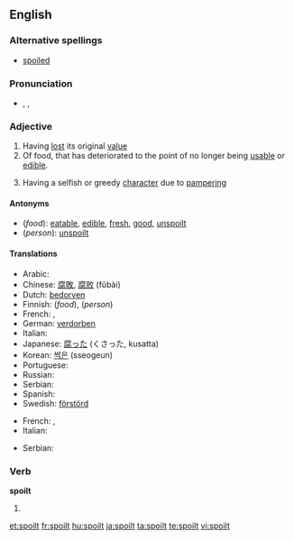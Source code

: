 ==English==

===Alternative spellings===
* [[spoiled]]

===Pronunciation===
* {{enPR|spoilt}}, {{IPA|/spɔɪlt/}}, {{SAMPA|/spOIlt/}}

===Adjective===
{{en-adj}}

# Having [[lost]] its original [[value]]
# Of food, that has deteriorated to the point of no longer being [[usable]] or [[edible]].
# {{context|of a person, usually a child}} Having a selfish or greedy [[character]] due to [[pamper]]ing

====Antonyms====
* (''food''): [[eatable]], [[edible]], [[fresh]], [[good]], [[unspoilt]]
* (''person''): [[unspoilt]]

====Translations====

{{trans-top|rendered useless or inedible}}
* Arabic: {{Arab|[[مدلل]]}} {{unicode|(mudállal)}}
* Chinese: [[腐敗]], [[腐败]] (fǔbài)
* Dutch: [[bedorven]]
* Finnish: {{t+|fi|pilaantunut}} (''food''), {{t|fi|pilattu}} (''person'')
* French: {{t+|fr|gâté}},  {{t|fr|pourri|m}}
* German: [[verdorben]]
* Italian: {{t-|it|guastato}}
* Japanese: [[腐った]] (くさった, kusatta)
* Korean: [[썩은]] (sseogeun)
* Portuguese: {{t+|pt|estragado}}
* Russian: {{t+|ru|испорченный|tr=ispórčennyj|sc=Cyrl}}
* Serbian: {{t|sr|покварено|n|tr=pokvareno|sc=Cyrl}}
* Spanish: {{t-|es|estropeado}}
* Swedish: [[förstörd]]
{{trans-mid}}
{{trans-bottom}}

{{trans-top|of a child}}
* French: {{t|fr|gâté|m}},  {{t|fr|pourri|m}}
* Italian: {{t+|it|viziato}}
{{trans-mid}}
* Serbian: {{t|sr|размажено|n|tr=razmaženo|sc=Cyrl}}
{{trans-bottom}}

===Verb===
'''spoilt'''

# {{past of|[[spoil]]}}

[[et:spoilt]]
[[fr:spoilt]]
[[hu:spoilt]]
[[ja:spoilt]]
[[ta:spoilt]]
[[te:spoilt]]
[[vi:spoilt]]